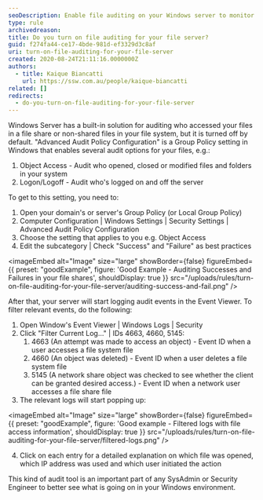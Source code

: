 ```yaml
---
seoDescription: Enable file auditing on your Windows server to monitor and track access to files and folders, ensuring enhanced security and compliance.
type: rule
archivedreason:
title: Do you turn on file auditing for your file server?
guid: f274fa44-ce17-4bde-981d-ef3329d3c8af
uri: turn-on-file-auditing-for-your-file-server
created: 2020-08-24T21:11:16.0000000Z
authors:
  - title: Kaique Biancatti
    url: https://ssw.com.au/people/kaique-biancatti
related: []
redirects:
  - do-you-turn-on-file-auditing-for-your-file-server
---
```


Windows Server has a built-in solution for auditing who accessed your files in a file share or non-shared files in your file system, but it is turned off by default.
"Advanced Audit Policy Configuration" is a Group Policy setting in Windows that enables several audit options for your files, e.g.:

1. Object Access - Audit who opened, closed or modified files and folders in your system
2. Logon/Logoff - Audit who's logged on and off the server

To get to this setting, you need to:

1. Open your domain's or server's Group Policy (or Local Group Policy)
2. Computer Configuration | Windows Settings | Security Settings | Advanced Audit Policy Configuration
3. Choose the setting that applies to you e.g. Object Access
4. Edit the subcategory | Check "Success" and "Failure" as best practices

<imageEmbed
  alt="Image"
  size="large"
  showBorder={false}
  figureEmbed={{
    preset: "goodExample",
    figure: 'Good Example - Auditing Successes and Failures in your file shares',
    shouldDisplay: true
  }}
  src="/uploads/rules/turn-on-file-auditing-for-your-file-server/auditing-success-and-fail.png"
/>

After that, your server will start logging audit events in the Event Viewer. To filter relevant events, do the following:

1. Open Window's Event Viewer | Windows Logs | Security
2. Click "Filter Current Log..." | IDs 4663, 4660, 5145:
   1. 4663 (An attempt was made to access an object) - Event ID when a user accesses a file system file
   2. 4660 (An object was deleted) - Event ID when a user deletes a file system file
   3. 5145 (A network share object was checked to see whether the client can be granted desired access.) - Event ID when a network user accesses a file share file
3. The relevant logs will start popping up:

<imageEmbed
  alt="Image"
  size="large"
  showBorder={false}
  figureEmbed={{
    preset: "goodExample",
    figure: 'Good example - Filtered logs with file access information',
    shouldDisplay: true
  }}
  src="/uploads/rules/turn-on-file-auditing-for-your-file-server/filtered-logs.png"
/>

4. Click on each entry for a detailed explanation on which file was opened, which IP address was used and which user initiated the action

This kind of audit tool is an important part of any SysAdmin or Security Engineer to better see what is going on in your Windows environment.